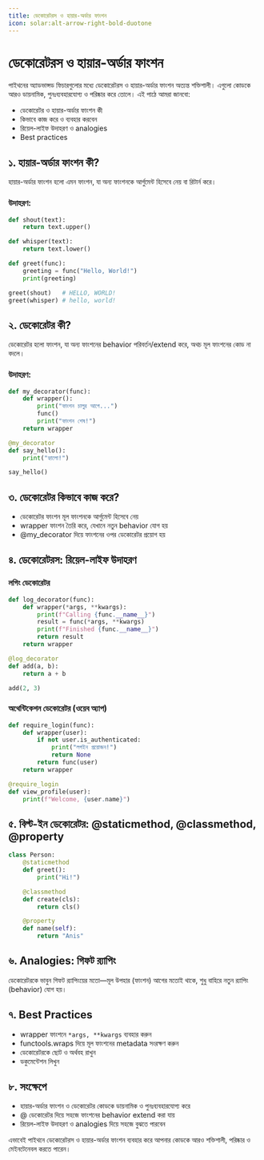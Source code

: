 ```yaml
---
title: ডেকোরেটরস ও হায়ার-অর্ডার ফাংশন
icon: solar:alt-arrow-right-bold-duotone
---
```


# ডেকোরেটরস ও হায়ার-অর্ডার ফাংশন

পাইথনের অ্যাডভান্সড ফিচারগুলোর মধ্যে ডেকোরেটরস ও হায়ার-অর্ডার ফাংশন অত্যন্ত শক্তিশালী। এগুলো কোডকে আরও ডায়নামিক, পুনঃব্যবহারযোগ্য ও পরিষ্কার করে তোলে। এই পাঠে আমরা জানবো:
- ডেকোরেটর ও হায়ার-অর্ডার ফাংশন কী
- কিভাবে কাজ করে ও ব্যবহার করবেন
- রিয়েল-লাইফ উদাহরণ ও analogies
- Best practices

## ১. হায়ার-অর্ডার ফাংশন কী?

হায়ার-অর্ডার ফাংশন হলো এমন ফাংশন, যা অন্য ফাংশনকে আর্গুমেন্ট হিসেবে নেয় বা রিটার্ন করে।

### উদাহরণ:
```python
def shout(text):
    return text.upper()

def whisper(text):
    return text.lower()

def greet(func):
    greeting = func("Hello, World!")
    print(greeting)

greet(shout)   # HELLO, WORLD!
greet(whisper) # hello, world!
```

## ২. ডেকোরেটর কী?

ডেকোরেটর হলো ফাংশন, যা অন্য ফাংশনের behavior পরিবর্তন/extend করে, অথচ মূল ফাংশনের কোড না বদলে।

### উদাহরণ:
```python
def my_decorator(func):
    def wrapper():
        print("ফাংশন চালুর আগে...")
        func()
        print("ফাংশন শেষ!")
    return wrapper

@my_decorator
def say_hello():
    print("হ্যালো!")

say_hello()
```

## ৩. ডেকোরেটর কিভাবে কাজ করে?

- ডেকোরেটর ফাংশন মূল ফাংশনকে আর্গুমেন্ট হিসেবে নেয়
- wrapper ফাংশন তৈরি করে, যেখানে নতুন behavior যোগ হয়
- @my_decorator দিয়ে ফাংশনের ওপর ডেকোরেটর প্রয়োগ হয়

## ৪. ডেকোরেটরস: রিয়েল-লাইফ উদাহরণ

### লগিং ডেকোরেটর
```python
def log_decorator(func):
    def wrapper(*args, **kwargs):
        print(f"Calling {func.__name__}")
        result = func(*args, **kwargs)
        print(f"Finished {func.__name__}")
        return result
    return wrapper

@log_decorator
def add(a, b):
    return a + b

add(2, 3)
```

### অথেন্টিকেশন ডেকোরেটর (ওয়েব অ্যাপ)
```python
def require_login(func):
    def wrapper(user):
        if not user.is_authenticated:
            print("লগইন প্রয়োজন!")
            return None
        return func(user)
    return wrapper

@require_login
def view_profile(user):
    print(f"Welcome, {user.name}")
```

## ৫. বিল্ট-ইন ডেকোরেটর: @staticmethod, @classmethod, @property

```python
class Person:
    @staticmethod
    def greet():
        print("Hi!")

    @classmethod
    def create(cls):
        return cls()

    @property
    def name(self):
        return "Anis"
```

## ৬. Analogies: গিফট র‍্যাপিং

ডেকোরেটরকে ভাবুন গিফট র‍্যাপিংয়ের মতো—মূল উপহার (ফাংশন) আগের মতোই থাকে, শুধু বাহিরে নতুন র‍্যাপিং (behavior) যোগ হয়।

## ৭. Best Practices

- wrapper ফাংশনে `*args, **kwargs` ব্যবহার করুন
- functools.wraps দিয়ে মূল ফাংশনের metadata সংরক্ষণ করুন
- ডেকোরেটরকে ছোট ও অর্থবহ রাখুন
- ডকুমেন্টেশন লিখুন

## ৮. সংক্ষেপে

- হায়ার-অর্ডার ফাংশন ও ডেকোরেটর কোডকে ডায়নামিক ও পুনঃব্যবহারযোগ্য করে
- @ ডেকোরেটর দিয়ে সহজে ফাংশনের behavior extend করা যায়
- রিয়েল-লাইফ উদাহরণ ও analogies দিয়ে সহজে বুঝতে পারবেন

এভাবেই পাইথনে ডেকোরেটরস ও হায়ার-অর্ডার ফাংশন ব্যবহার করে আপনার কোডকে আরও শক্তিশালী, পরিষ্কার ও মেইনটেনেবল করতে পারেন।
